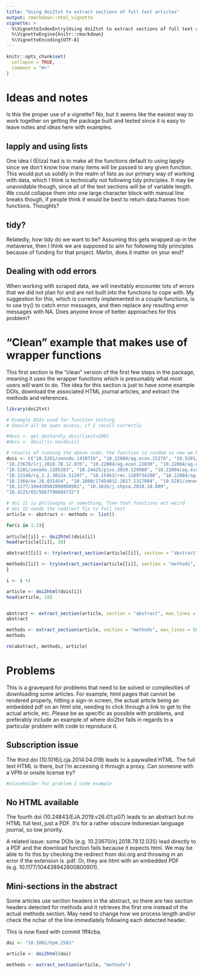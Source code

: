 ```yaml
---
title: "Using doi2txt to extract sections of full text articles"
output: rmarkdown::html_vignette
vignette: >
  %\VignetteIndexEntry{Using doi2txt to extract sections of full text articles}
  %\VignetteEngine{knitr::rmarkdown}
  %\VignetteEncoding{UTF-8}
---
```


```r
knitr::opts_chunk$set(
  collapse = TRUE,
  comment = "#>"
)
```

# Ideas and notes

Is this the proper use of a vignette? No, but it seems like the easiest way to work together on getting the package built and tested since it is easy to leave notes and ideas here with examples.

## lapply and using lists

One idea I (Eliza) had is to make all the functions default to using lapply since we don't know how many items will be passed to any given function. This would put us solidly in the realm of lists as our primary way of working with data, which I think is technically not following tidy principles. It may be unavoidable though, since all of the text sections will be of variable length. We could collapse them into one large character block with manual line breaks though, if people think it would be best to return data.frames from functions. Thoughts?

## tidy?

Relatedly, how tidy do we want to be? Assuming this gets wrapped up in the metaverse, then I think we are supposed to aim for following tidy principles because of funding for that project. Martin, does it matter on your end?

## Dealing with odd errors

When working with scraped data, we will inevitably encounter lots of errors that we did not plan for and are not built into the functions to cope with. My suggestion for this, which is currently implemented in a couple functions, is to use try() to catch error messages, and then replace any resulting error messages with NA. Does anyone know of better approaches for this problem?


# "Clean" example that makes use of wrapper functions

This first section is the "clean" version of the first few steps in the package, meaning it uses the wrapper functions which is presumably what most users will want to do. The idea for this section is just to have some example DOIs, download the associated HTML journal articles, and extract the methods and references.

```r

library(doi2txt)

# Example DOIs used for function testing
# Should all be open access, if I recall correctly

#dois <- get_dastardly_dois(limit=100)
#dois <- dois[!is.na(dois)]

# results of running the above code; the function is random so now we have persistent dois
dois <- c("10.5281/zenodo.1418716", "10.22004/ag.econ.22278", "10.5281/zenodo.2575479", 
"10.23670/irj.2018.78.12.035", "10.22004/ag.econ.22830", "10.22004/ag.econ.131625", 
"10.5281/zenodo.1285283", "10.24425/pjvs.2019.129980", "10.22004/ag.econ.263729", 
"10.13140/rg.2.2.30224.51207", "10.15463/rec.1189734208", "10.22004/ag.econ.159552", 
"10.1364/oe.26.031454", "10.1080/17454832.2017.1317004", "10.5281/zenodo.3548042", 
"10.1177/104438942800800901", "10.1016/j.shpsa.2010.10.009", 
"10.4225/03/58b7790604715")

# doi 11 is philosophy or something, fine that functions act weird
# doi 12 needs the redirect fix to full text
article <- abstract <- methods <- list()

for(i in 1:2){
  
article[[i]] <- doi2html(dois[i])
head(article[[i]], 10)

abstract[[i]] <- try(extract_section(article[[i]], section = "abstract", max_lines = 1, clean=TRUE, min_words = 50, forcestart = TRUE))

methods[[i]] <- try(extract_section(article[[i]], section = "methods", max_lines = 50, clean=TRUE, min_words=1, forcestart = FALSE))
}

i <- i +1

article <- doi2html(dois[i])
head(article, 10)


abstract <- extract_section(article, section = "abstract", max_lines = 1, clean=TRUE, min_words = 50, forcestart = TRUE)
abstract

methods <- extract_section(article, section = "methods", max_lines = 50, clean=TRUE, min_words=1, forcestart = FALSE)
methods

rm(abstract, methods, article)

```

# Problems

This is a graveyard for problems that need to be solved or complexities of downloading some articles. For example, html pages that cannot be rendered properly, hitting a sign-in screen, the actual article being an embedded pdf on an html site, needing to click through a link to get to the actual article, etc. Please be as specific as possible with problems, and preferably include an example of where doi2txt fails in regards to a particular problem with code to reproduce it. 

## Subscription issue

The third doi (10.1016/j.cja.2014.04.019) leads to a paywalled HTML. The full text HTML is there, but I'm accessing it through a proxy. Can someone with a VPN or onsite license try?

```r

#placeholder for problem 1 code example

```

## No HTML available

The fourth doi (10.24843/EJA.2019.v26.i01.p07) leads to an abstract but no HTML full text, just a PDF. It's for a rather obscure Indonesian language journal, so low priority.

A related issue: some DOIs (e.g. 10.23670/irj.2018.78.12.035) lead directly to a PDF and the download function fails because it expects html. We may be able to fix this by checking the redirect from doi.org and throwing in an error if the extension is .pdf. Or, they are html with an embedded PDF (e.g. 10.1177/104438942800800901).

## Mini-sections in the abstract

Some articles use section headers in the abstract, so there are two section headers detected for methods and it retrieves the first one instead of the actual methods section. May need to change how we process length and/or check the nchar of the line immediately following each detected header.

This is now fixed with commit 1ff4cba.

```r
doi <- "10.1002/hpm.2581"

article <- doi2html(doi)

methods <- extract_section(article, "methods")

```

